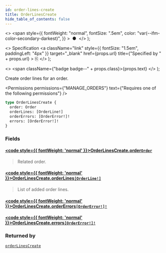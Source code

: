 ```yaml
---
id: order-lines-create
title: OrderLinesCreate
hide_table_of_contents: false
---
```


  <>
    <span
      style={{
        fontWeight: "normal",
        fontSize: ".5em",
        color: "var(--ifm-color-secondary-darkest)",
      }}
    >
      &nbsp;●&nbsp;
    </span>
  </>
);

  <>
    Specification
    <a
      className="link"
      style={{ fontSize: "1.5em", paddingLeft: "4px" }}
      target="\_blank"
      href={props.url}
      title={"Specified by " + props.url}
    >
      ⎘
    </a>
  </>
);

  <>
    <span className={"badge badge--" + props.class}>{props.text}</span>
  </>
);

Create order lines for an order.

<Permissions
  permissions={"MANAGE_ORDERS"}
  text={"Requires one of the following permissions"}
/>

```graphql
type OrderLinesCreate {
  order: Order
  orderLines: [OrderLine!]
  orderErrors: [OrderError!]!
  errors: [OrderError!]!
}
```

### Fields

#### [<code style={{ fontWeight: 'normal' }}>OrderLinesCreate.<b>order</b></code>](#)<Bullet />[`Order`](../../../api-reference/orders/objects/order) <Badge class="secondary" text="object"/>

> Related order.

#### [<code style={{ fontWeight: 'normal' }}>OrderLinesCreate.<b>orderLines</b></code>](#)<Bullet />[`[OrderLine!]`](../../../api-reference/orders/objects/order-line) <Badge class="secondary" text="list"/> <Badge class="secondary" text="object"/>

> List of added order lines.

#### [<code style={{ fontWeight: 'normal' }}>OrderLinesCreate.<b>orderErrors</b></code>](#)<Bullet />[`[OrderError!]!`](../../../api-reference/orders/objects/order-error) <Badge class="secondary" text="non-null"/> <Badge class="secondary" text="object"/>

>

#### [<code style={{ fontWeight: 'normal' }}>OrderLinesCreate.<b>errors</b></code>](#)<Bullet />[`[OrderError!]!`](../../../api-reference/orders/objects/order-error) <Badge class="secondary" text="non-null"/> <Badge class="secondary" text="object"/>

>

### Returned by

[`orderLinesCreate`](../../../api-reference/orders/mutations/order-lines-create) <Badge class="secondary" text="mutation"/>

